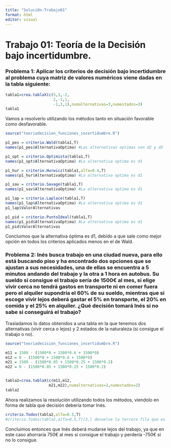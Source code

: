 ---
title: "SoluciOn-Trabajo01"
format: html
editor: visual
---

# Trabajo 01: Teoría de la Decisión bajo incertidumbre.

### Problema 1: Aplicar los criterios de decisión bajo incertidumbre al problema cuya matriz de valores numéricos viene dadas en la tabla siguiente:

```{r}
tabla1=crea.tablaX(c(5,3,-2,
                     2,-1,1,
                     -1,3,1),numalternativas=3,numestados=3)
tabla1
```

Vamos a resolverlo utilizando los métodos tanto en situación favorable como desfavorable.

```{r}
source("teoriadecision_funciones_incertidumbre.R")

p1_pes = criterio.Wald(tabla1,T)
names(p1_pes$AlternativaOptima) #Las alternativas optimas son d2 y d3

p1_opt = criterio.Optimista(tabla1,T)
names(p1_opt$AlternativaOptima) #La alternativa optima es d1

p1_hur = criterio.Hurwicz(tabla1,alfa=0.4,T)
names(p1_hur$AlternativaOptima) #La alternativa optima es d1

p1_sav = criterio.Savage(tabla1,T)
names(p1_sav$AlternativaOptima) #La alternativa optima es d1

p1_lap = criterio.Laplace(tabla1,T)
names(p1_lap$AlternativaOptima) #La alternativa optima es d1
p1_lap$ValorAlternativas

p1_pid = criterio.PuntoIdeal(tabla1,T)
names(p1_pid$AlternativaOptima) #La alternativa optima es d1
p1_pid$ValorAlternativas

```

Concluimos que la alternativa óptima es d1, debido a que sale como mejor opción en todos los criterios aplicados menos en el de Wald.

### Problema 2: Inés busca trabajo en una ciudad nueva, para ello está buscando piso y ha encontrado dos opciones que se ajustan a sus necesidades, una de ellas se encuentra a 5 minutos andando del trabajo y la otra a 1 hora en autobus. Su sueldo si consigue el trabajo sería de 1500€ al mes, si elige vivir cerca no tendrá gastos en transporte ni en comer fuera pero el alquiler supondría el 60% de su sueldo, mientras que si escoge vivir lejos deberá gastar el 5% en transporte, el 20% en comida y el 25% en alquiler. ¿Qué decisión tomará Inés si no sabe si conseguirá el trabajo?

Trasladamos lo datos obtenidos a una tabla en la que tenemos dos alternativas (vivir cerca o lejos) y 2 estados de la naturaleza (si consigue el trabajo o no).

```{r}
source("teoriadecision_funciones_incertidumbre.R")

m11 = 1500 - (1500*0 + 1500*0.6 + 1500*0)
m12 = 0 - (1500*0 + 1500*0.6 + 1500*0)
m21 = 1500 - (1500*0.05 + 1500*0.25 + 1500*0.2)
m22 = 0 - (1500*0.05 + 1500*0.25 + 1500*0.2)


tabla2=crea.tablaX(c(m11,m12,
                   m21,m22),numalternativas=2,numestados=2)
tabla2
```

Ahora realizamos la resolución utilizando todos los métodos, viendolo en forma de tabla que decisión debería tomar Inés.

```{r}
criterio.Todos(tabla2,alfa=0.5,T)
#criterio.Todos(tabla2,alfa=0.5,T)[3,] devuelve la tercera fila que es la de las decisiones según cada criterio
```

Concluimos entonces que Inés deberá mudarse lejos del trabajo, ya que en este caso ahorraría 750€ al mes si consigue el trabajo y perdería -750€ si no lo consigue.
